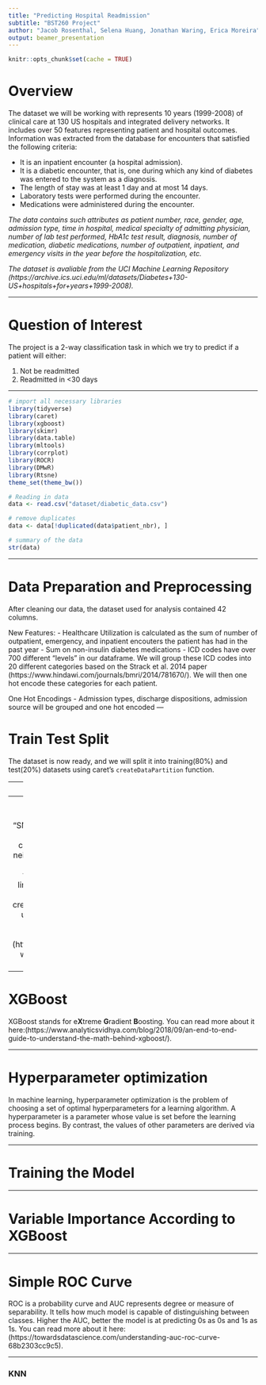 ```yaml
---
title: "Predicting Hospital Readmission"
subtitle: "BST260 Project"
author: "Jacob Rosenthal, Selena Huang, Jonathan Waring, Erica Moreira"
output: beamer_presentation
---
```


```r
knitr::opts_chunk$set(cache = TRUE)
```
# Overview

The dataset we will be working with represents 10 years (1999-2008) of clinical care at 130 US hospitals and integrated delivery networks. It includes over 50 features representing patient and hospital outcomes. Information was extracted from the database for encounters that satisfied the following criteria:

- It is an inpatient encounter (a hospital admission).
- It is a diabetic encounter, that is, one during which any kind of diabetes was entered to the system as a diagnosis.
- The length of stay was at least 1 day and at most 14 days.
- Laboratory tests were performed during the encounter.
- Medications were administered during the encounter.

\scriptsize _The data contains such attributes as patient number, race, gender, age, admission type, time in hospital, medical specialty of admitting physician, number of lab test performed, HbA1c test result, diagnosis, number of medication, diabetic medications, number of outpatient, inpatient, and emergency visits in the year before the hospitalization, etc._

\scriptsize _The dataset is avaliable from the UCI Machine Learning Repository (https://archive.ics.uci.edu/ml/datasets/Diabetes+130-US+hospitals+for+years+1999-2008)._

---

# Question of Interest
The project is a 2-way classification task in which we try to predict if a patient will either:

1. Not be readmitted
2. Readmitted in <30 days

---

```r
# import all necessary libraries 
library(tidyverse)
library(caret)
library(xgboost)
library(skimr)
library(data.table)
library(mltools)
library(corrplot)
library(ROCR)
library(DMwR)
library(Rtsne)
theme_set(theme_bw())
```


```r
# Reading in data
data <- read.csv("dataset/diabetic_data.csv")

# remove duplicates
data <- data[!duplicated(data$patient_nbr), ]

# summary of the data 
str(data)
```

---

# Data Preparation and Preprocessing

After cleaning our data, the dataset used for analysis contained 42 columns.

New Features:
- Healthcare Utilization is calculated as the sum of number of outpatient, emergency, and inpatient encouters the patient has had in the past year
- Sum on non-insulin diabetes medications 
- ICD codes have over 700 different "levels" in our dataframe. We will group these ICD codes into 20 different categories based on the Strack et al. 2014 paper (https://www.hindawi.com/journals/bmri/2014/781670/). We will then one hot encode these categories for each patient. 

One Hot Encodings 
- Admission types, discharge dispositions, admission source will be grouped and one hot encoded
---

# Train Test Split 

The dataset is now ready, and we will split it into training(80%) and test(20%) datasets using caret’s `createDataPartition` function.

---
# Exploratory Data Analysis

- PCA and t-SNE: We do not see separation of readmitted classes by PCA or t-SNE analysis.

 Composition Graphs
 Distribution Graphs

---
# SMOTE Algorithm For Unbalanced Classification Problems

"SMOTE is an oversampling method which creates new instances of the minority class by forming convex combinations of neighboring instances.  It effectively draws lines between minority points in the feature space, and samples along these lines. This allows us to balance our data-set without as much overfitting, as we create new synthetic examples rather than using duplicates. This however does not prevent all overfitting, as these are still created from existing data points." (https://towardsdatascience.com/dealing-with-imbalanced-classes-in-machine-learning-d43d6fa19d2)

---
# XGBoost

XGBoost stands for e**X**treme **G**radient **B**oosting. You can read more about it here:(https://www.analyticsvidhya.com/blog/2018/09/an-end-to-end-guide-to-understand-the-math-behind-xgboost/). 

---

# Hyperparameter optimization 

In machine learning, hyperparameter optimization is the problem of choosing a set of optimal hyperparameters for a learning algorithm. A hyperparameter is a parameter whose value is set before the learning process begins. By contrast, the values of other parameters are derived via training.

---

# Training the Model

---

# Variable Importance According to XGBoost

---

# Simple ROC Curve

ROC is a probability curve and AUC represents degree or measure of separability. It tells how much model is capable of distinguishing between classes. Higher the AUC, better the model is at predicting 0s as 0s and 1s as 1s. You can read more about it here:(https://towardsdatascience.com/understanding-auc-roc-curve-68b2303cc9c5). 

---

### KNN
